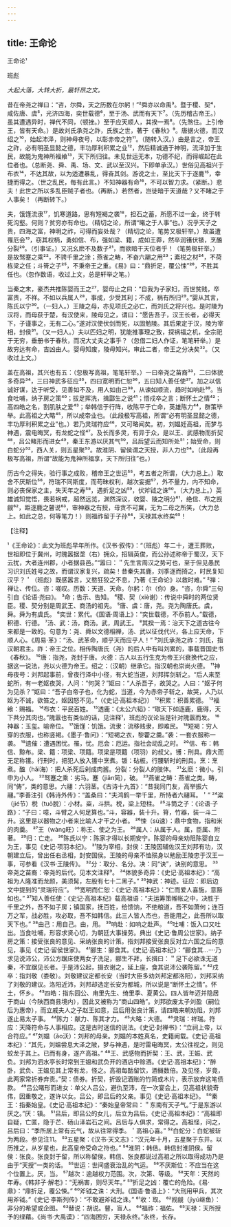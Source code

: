 ```yaml
---
---
---
```

title: 王命论
---



王命论¹


班彪

*大起大落，大转大折，最轩昂之文。*

昔在帝尧之禅曰：“咨，尔舜，天之历数在尔躬！”²舜亦以命禹³。暨于稷、契⁴，咸佐唐、虞⁵，光济四海，奕世载德⁶，至于汤、武而有天下⁷。（先历稽古帝王。）虽其遭遇异时，禅代不同，（顿挫。）至于应天顺人，其揆一焉⁸。（先煞住。上引帝王，皆有天命。）是故刘氏承尧之祚，氏族之世，著于《春秋》⁹。唐据火德，而汉绍之¹⁰，始起沛泽，则神母夜号，以彰赤帝之符¹¹。（随转入汉。）由是言之，帝王之祚，必有明圣显懿之德，丰功厚利积累之业¹²，然后精诚通于神明，流泽加于生民，故能为鬼神所福飨¹³，天下所归往。未见世运无本，功德不纪，而得崛起在此位者也。（总断尧、舜、禹、场、文、武以至汉兴。下即单承汉。）世俗见高祖兴于布衣¹⁴，不达其故，以为适遭暴乱，得奋其剑。游说之士，至比天下于逐鹿¹⁵，幸捷而得之。（世之乱民，每有此言。）不知神器有命¹⁶，不可以智力求。（紧断。）悲夫！此世之所以多乱臣贼子者也。（再断。）若然者，岂徒暗于天道哉？又不睹之于人事矣！（再断转下。）

夫，饿馑流隶¹⁷，饥寒道路，思有短褐之袭¹⁸，担石之蓄，所愿不过一金，终于转死沟壑。何则？贫穷亦有命也。（精切之论，所谓“睹之于人事”也。）况乎天子之贵，四海之富，神明之祚，可得而妄处哉？（精切之论，笔势又极轩举。）故虽遭罹厄会¹⁹，窃其权柄，勇如信、布，强如梁、籍，成如王莽，然卒润镬伏锧，烹醢分裂²⁰。（引事证。）又况幺麽不及数子²¹，而欲暗干天位者乎！（笔势极轩举。）是故驽蹇之乘²²，不骋千里之涂；燕雀之畴，不奋六翮之用²³；紊棁之材²⁴，不荷栋梁之任；斗筲之子²⁵，不秉帝王之重。《易》曰：“鼎折足，覆公悚”²⁶，不胜其任也。（忽作数语，收过上文，总是轩举之笔。）

当秦之末，豪杰共推陈婴而王之²⁷，婴母止之曰：“自我为子家妇，而世贫贱，卒富贵，不祥。不如以兵属人²⁸，事成，少受其利；不成，祸有所归²⁹。”婴从其言，陈氏以宁³⁰。（一妇人。）王陵之母，亦见项氏之必亡，而刘氏之将兴也。是时陵为汉将，而母获于楚，有汉使来，陵母见之，谓曰：“愿告吾子，汉王长者，必得天下，子谨事之，无有二心。”遂对汉使伏剑而死，以固勉陵。其后果定于汉，陵为宰相，封侯³¹。（又一妇人。）夫以匹妇之明，犹能推事理之致，探祸福之机，全宗祀于无穷，垂册书于春秋，而况大丈夫之事乎？（忽借二妇人作证，笔笔轩举。）是故穷达有命，吉凶由人。婴母知废，陵母知兴。审此二者，帝王之分决矣³²。（又收过上文。）

盖在高祖，其兴也有五：（忽极写高祖，笔笔轩举。）一曰帝尧之苗裔³³，二曰体貌多奇异³⁴，三曰神武多征应³⁵，四曰宽明而仁恕³⁶，五曰知人善任使³⁷。加之以信诚好谋，达于听受，见善如不及，用人如由己³⁸，从谏如顺流，趋时如响赴³⁹。当食吐哺，纳子房之策⁴⁰；拔足挥洗，揖酃生之说⁴¹；悟戍卒之言；断怀土之情⁴²；高四皓之名，割肌肤之爱⁴³；举韩信于行阵，收陈平于亡命，英雄陈力⁴⁴，群策毕举。此高祖之大略⁴⁵，所以成帝业也。（此段极写高祖，所谓“必有明圣显懿之德，丰功厚利积累之业”也。）若乃灵瑞符应⁴⁶，又可略闻矣。初，刘媪妊高祖，而梦与神遇，震电晦冥，有龙蛇之怪⁴⁷。及长而多灵，有异于众，是以王、武感物而折契⁴⁸，吕公睹形而进女⁴⁹，秦王东游以厌其气⁵⁰，吕后望云而知所处⁵¹；始受命，则白蛇分⁵²，西人关，则五星聚⁵³。故淮阴、留侯谓之天授，非人力也⁵⁴。（此段再极写高祖，所谓“故能为鬼神所福享，天下所归往”也。）

历古今之得失，验行事之成败，稽帝王之世运⁵⁵，考五者之所谓，（大力总上。）取舍不厌斯位⁵⁶，符瑞不同斯度，而苟昧权利，越次妄据⁵⁷，外不量力，内不知命，则必丧保家之主，失天年之寿⁵⁸，遇折足之凶⁵⁹，伏斧钺之诛⁶⁰。（大力总上。）英雄诚知觉悟，畏若祸戒，超然远览，渊然深议，收婴、陵之明分⁶¹，绝信、布之觊觎⁶²，距逐鹿之瞽说⁶³，审神器之有授，毋贪不可冀，无为二母之所笑，（大力总上。如此之总，何等笔力！）则福祚留于子孙⁶⁴，天禄其水终矣⁶⁵！

【注释】

¹《王命论》：此文为班彪早年所作。《汉书·叙传》：“（班彪）年二十，遭王葬败，世祖即位于冀州，时隗嚣据垄（右）拥众，招辑英俊，而公孙述称帝于蜀汉，天下云扰，大者连州郡，小者据县邑。”“嚣曰：＂先生言周汉之势可也，至于但见愚民习识刘氏姓号之故，而谓汉家复兴，疏矣！昔秦失其鹿，刘季逐而掎之，时民复知汉乎？＇（班彪）既感嚣言，又愍狂狡之不息，乃著《王命论》以救时难。”
²禅：禅让、传位。咨：嗟叹。历数：天道、天命。尔躬：尔（你）身。“咨，尔舜”三句引自《论语·尧曰》。
³命；告示、告知。
⁴稷、契（xiè谢）：传说中舜时的两位贤臣。稷、契分别是周武王、商汤的祖先。
⁵唐、虞：唐，尧。尧为陶唐氏。虞，舜。舜为有虞氏。
⁶奕世：累代。《国语·周语上》：“奕世载德，不忝前人。”载德，积德、行德。
⁷汤、武：汤，商汤。武，周武王。
⁸其揆一焉：治天下之道古往今来都是一致的。句意为：尧、舜以文德相禅，汤、武以征伐代兴，各上应天命，下顺人心。《周易·革》：“汤、武革命，顺乎天而应乎人！”
⁹刘氏承尧之祚：刘氏，指汉朝君主。祚：帝王之位。相传陶唐氏（尧）的后人中有叫刘累的，事载晋国史书《春秋》。
¹⁰唐：指尧，尧封于唐。火德：古人以五行生克为帝王兴衰换代之应，据这一说法，尧以火德为帝王。绍之：（汉朝）继承它。指汉朝也崇尚火德。
¹¹神母夜号：刘邦起事前，曾夜行泽中小径，有大蛇当道，刘邦挥剑斩之。“后人来至蛇所，有一老妪夜哭，人问：“何哭？”妪曰：“人杀吾子，故哭之。人曰：“妪子何为见杀？”妪曰：“吾子白帝子也，化为蛇，当道，今为赤帝子斩之，故哭，人乃以妪为不诚，欲笞之，妪因怒不见。”（《史记·高祖本纪》）
¹²积累：积善累德。
¹³福飨：赐福。
¹⁴布衣：平民百姓。
¹⁵透鹿：《太公六韬》：“取天下如逐鹿，鹿得，天下共分其肉也。”隗嚣也有类似的话，见注释¹，班彪的议论当是针对隗嚣而发。
¹⁶神器：玉玺。喻帝位。
¹⁷饿馑：饥饿。流隶：流移贱隶，即难民。
¹⁸短褐：穷人穿的衣服，也称竖褐。《墨子·鲁问》：“短褐之衣，黎藿之羹。”袭：一套衣服称一袭。
¹⁹遗催：遭遇困忧。罹，忧。厄会：厄运。指社会动乱之时。
²⁰信、布：韩信、黥布。梁、籍：项梁、项籍。项梁是项籍（项羽）的叔父。镬：刑具。鼎大而无足称镬。行刑时，把犯人放入镬中烹煮。锧：砧板。行腰斩时的刑具。烹：烹煮。醢（hǎi海）：把人杀死后剁成肉酱。分裂：分裂人的肢体。
²¹幺麽：微小。引申为小人。
²²驽蹇之乘：劣马。蹇（jiǎn简），破。
²³燕雀之畴：燕雀之类。畴，同“俦”，类的意思。六翮：六羽茎。《古诗十九首》：“昔我同门友，高举振六翮。”李善注引《韩诗外传》：“盖桑曰：“夫鸿鹤一举千里，所恃者六翮耳。＇”
²⁴粢（jié节）棁（tuō脱）：小材。粢，斗拱。棁，梁上短柱。
²⁵斗筒之子：《论语·子路》：“子曰：噫，斗臂之人何足算也。”斗，容器，装十升。筲，竹器，装一斗二升。这里是以器物之小者来比喻人才干之小者。
²⁶悚（sù速）：鼎中食物，指和米的肉羹。
²⁷王（wàng旺）：称王、使之为王。
²⁸属人：从属于人。属，臣属、附著。
²⁹归：亡走。
³⁰陈氏以宁：陈家才得以长期安宁。陈婴的母亲劝阻陈婴自立为王，事见《史记·项羽本纪》。
³¹陵为宰相，封侯：王陵因辅佐汉王刘邦有功，汉朝建立后，曾出任右丞相，封安国侯。王陵的母亲不恤殒身以勉励王陵忠于汉王一事，可参看《汉书·王陵传》。
³²分：取分、名分。决：同“诀”，诀别的意思。
³³帝尧之苗裔：帝尧的后代。见本文注释⁹。
³⁴体貌多奇异：《史记·高祖本纪》：“高祖为人隆准而龙颜，美须髯，左股有七十二黑子。”
³⁵神武：神迹。征应：即后边文中提到的“灵瑞符应”。
³⁶宽明而仁恕：《史记·高祖本纪》：“仁而爱人喜施，意豁如也。”
³⁷知人善任使：《史记·高祖本纪》载高祖语：“夫运筹策帷帐之中，决胜于千里之外，吾不如子房；镇国家，抚百姓，给馈饷，不绝粮道，吾不如萧何；连百万之军，战必胜，攻必取，吾不如韩信。此三人皆人杰也，吾能用之，此吾所以取天下也。”
³⁸由己：用自己。由，用。
³⁹响赴：如响之赴声。
⁴⁰吐哺：饭入口又吐出。当食吐哺，形容求贤心切，为朝廷大事操劳。典出《史记·鲁周公世家》。纳子房之策：接受张良的意见、采纳张良的计策。指刘邦接受张良反对立六国之后的意见，事见《史记·留侯世家》。
⁴¹郦生：郦食其。《史记·高祖本纪》：“郦食其...····乃求见说沛公，沛公方踞床使两女子洗足，郦生不拜，长揖曰：＂足下必欲诛无道秦，不宜踞见长者。于是沛公起，摄衣谢之，延上座，食其说沛公袭陈留。”
⁴²戍卒：指刘敬（娄敬）。刘敬建议定都长安（当时大臣多劝刘邦定都洛阳），刘邦采纳了刘敬的建议。洛阳近沛，刘邦却选定长安为都城，所以说是“断怀土之情”。怀土，怀乡。
⁴³四皓：指东园公、甪里先生、绮里季、夏黄公。四人皆年迈并隐居于商山（今陕西商县境内），因此又被称为“商山四皓”。刘邦欲废太子刘盈（嗣位后为惠帝），而立戚夫人之子赵王如意，吕后用张良计策，请四皓来朝劝阻，刘邦遂止易太子事。
⁴⁴陈力：献力、陈其才力。
⁴⁵大略：大德。
⁴⁶灵瑞：祥瑞。符应：天降符命与人事相应。这是古时迷信的说法。《史记·封禅书》：“立祠上帝，以合符应。”
⁴⁷刘媪（ǎo沃）：刘邦的母亲。刘媪的本姓真名，史籍阙载。《史记·高祖本纪》：“其先，刘媪尝息大泽之陂，梦与神遇，是时雷电晦冥，太公往视之，则见蛟龙于其上。已而有身，遂产高祖。”
⁴⁸王、武感物而折契：王、武，王娠、武负。刘邦为泗水亭长时常到王媪和武负开的酒店中赊酒。《史记·高祖本纪》：“醉卧，武负、王媪见其上常有龙，怪之。高祖每酤留饮，酒雠数倍。及见怪，岁竟，此两家常折券弃责。”契：债券。折契，折毁记酒账的竹简或木片，表示放弃这笔债款。
⁴⁹吕公睹形而进女：单父人吕公，避仇至沛，在一次宴会上，见高祖状貌奇伟，因重敬之，遂许以女。吕公，即吕后的父亲。事见《史记·高祖本纪》。
⁵⁰秦王：指秦始皇。《史记·高祖本纪》：“秦始皇帝常曰：＂东南有天子气。”于是东游以厌之。”厌：镇。
⁵¹吕后，即吕公的女儿，后立为吕后。《史记·高祖本纪》：“高祖即自疑，亡匿，隐于芒、砀山泽岩石之间。吕后与人俱求，常得之。高祖怪，问之，吕后曰：“季所居上常有云气，故从往常得季。＇高祖心喜。”
⁵²白蛇分：白蛇被斩为两段。参见注11。
⁵³五星聚：《汉书·天文志》：“汉元年十月，五星聚于东井。以历推之，从岁星也，此高皇帝受命之符也。”
⁵⁴淮阴：韩佶。韩信封淮阴侯。留侯：张良。张良封于留，所以称留侯。韩信、张良都说过高祖之所以取得成功乃是由于“天授”一类的话。
⁵⁵世运：世间盛衰治乱的气运。
⁵⁶不厌斯位：不应当在这个位置上。厌，当。
⁵⁷越次：逾越权力范围。次，次第、等级。
⁵⁸天年：天然的年寿。《韩非子·解老》：“无祸害，则尽天年。”
⁵⁹折足之凶：覆亡的危险。《易·鼎》：“鼎折足，覆公悚。”
⁶⁰斧钺之诛：大刑。《国语·鲁语上》：“大刑用甲兵，其次用斧钺。”《史记·李斯列传》：“不敢避斧钺之诛。”
⁶¹收：取。
⁶²觊觎（jìyú继鱼）：非分的希望或企图。
⁶³替说：胡说。瞽，盲人。
⁶⁴福祚：福佑。
⁶⁵天禄：天所授予的绿藉。《尚书·大禹谟》：“四海困穷，天禄永终。”永终，长存。